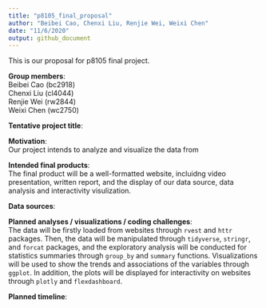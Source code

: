 ```yaml
---
title: "p8105_final_proposal"
author: "Beibei Cao, Chenxi Liu, Renjie Wei, Weixi Chen"
date: "11/6/2020"
output: github_document
---
```


This is our proposal for p8105 final project.

**Group members**:\
Beibei Cao (bc2918)\
Chenxi Liu (cl4044)\
Renjie Wei (rw2844)\
Weixi Chen (wc2750)\

**Tentative project title**:\

**Motivation**:\
Our project intends to analyze and visualize the data from

**Intended final products**:\
The final product will be a well-formatted website, incluidng video presentation, written report, and the display of our data source, data analysis and interactivity visulization.

**Data sources**:\

**Planned analyses / visualizations / coding challenges**:\
The data will be firstly loaded from websites through `rvest` and `httr` packages. Then, the data will be manipulated through `tidyverse`, `stringr`, and `forcat` packages, and the exploratory analysis will be conducted for statistics summaries through `group_by` and `summary` functions. Visualizations will be used to show the trends and associations of the variables through `ggplot`. In addition, the plots will be displayed for interactivity on websites through `plotly` and `flexdashboard`.

**Planned timeline**:\